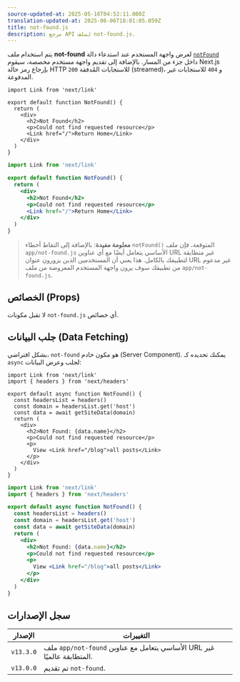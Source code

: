 ```yaml
---
source-updated-at: 2025-05-16T04:52:11.000Z
translation-updated-at: 2025-06-06T18:01:05.059Z
title: not-found.js
description: مرجع API لملف not-found.js.
---
```


يتم استخدام ملف **not-found** لعرض واجهة المستخدم عند استدعاء دالة [`notFound`](/docs/app/api-reference/functions/not-found) داخل جزء من المسار. بالإضافة إلى تقديم واجهة مستخدم مخصصة، سيقوم Next.js بإرجاع رمز حالة HTTP `200` للاستجابات المُدفقة (streamed)، و `404` للاستجابات غير المدفوعة.

```tsx filename="app/blog/not-found.tsx" switcher
import Link from 'next/link'

export default function NotFound() {
  return (
    <div>
      <h2>Not Found</h2>
      <p>Could not find requested resource</p>
      <Link href="/">Return Home</Link>
    </div>
  )
}
```

```jsx filename="app/blog/not-found.js" switcher
import Link from 'next/link'

export default function NotFound() {
  return (
    <div>
      <h2>Not Found</h2>
      <p>Could not find requested resource</p>
      <Link href="/">Return Home</Link>
    </div>
  )
}
```

> **معلومة مفيدة**: بالإضافة إلى التقاط أخطاء `notFound()` المتوقعة، فإن ملف `app/not-found.js` الأساسي يتعامل أيضًا مع أي عناوين URL غير متطابقة لتطبيقك بالكامل. هذا يعني أن المستخدمين الذين يزورون عنوان URL غير مدعوم من تطبيقك سوف يرون واجهة المستخدم المعروضة من ملف `app/not-found.js`.

## الخصائص (Props)

لا تقبل مكونات `not-found.js` أي خصائص.

## جلب البيانات (Data Fetching)

بشكل افتراضي، `not-found` هو مكون خادم (Server Component). يمكنك تحديده كـ `async` لجلب وعرض البيانات:

```tsx filename="app/blog/not-found.tsx" switcher
import Link from 'next/link'
import { headers } from 'next/headers'

export default async function NotFound() {
  const headersList = headers()
  const domain = headersList.get('host')
  const data = await getSiteData(domain)
  return (
    <div>
      <h2>Not Found: {data.name}</h2>
      <p>Could not find requested resource</p>
      <p>
        View <Link href="/blog">all posts</Link>
      </p>
    </div>
  )
}
```

```jsx filename="app/blog/not-found.jsx" switcher
import Link from 'next/link'
import { headers } from 'next/headers'

export default async function NotFound() {
  const headersList = headers()
  const domain = headersList.get('host')
  const data = await getSiteData(domain)
  return (
    <div>
      <h2>Not Found: {data.name}</h2>
      <p>Could not find requested resource</p>
      <p>
        View <Link href="/blog">all posts</Link>
      </p>
    </div>
  )
}
```

## سجل الإصدارات

| الإصدار   | التغييرات                                             |
| --------- | --------------------------------------------------- |
| `v13.3.0` | ملف `app/not-found` الأساسي يتعامل مع عناوين URL غير المتطابقة عالميًا. |
| `v13.0.0` | تم تقديم `not-found`.                             |